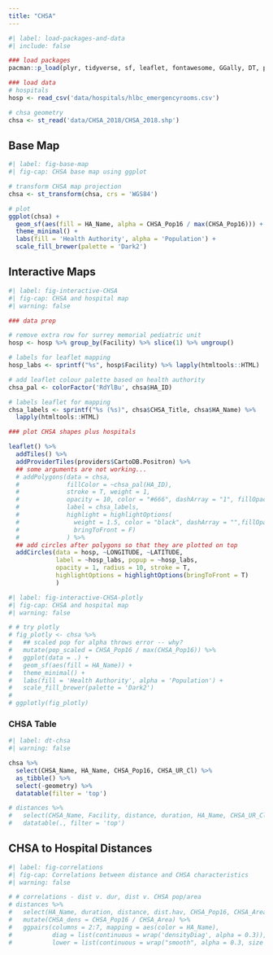 ```yaml
---
title: "CHSA"
---
```


```r
#| label: load-packages-and-data
#| include: false

### load packages
pacman::p_load(plyr, tidyverse, sf, leaflet, fontawesome, GGally, DT, plotly)

### load data
# hospitals
hosp <- read_csv('data/hospitals/hlbc_emergencyrooms.csv')

# chsa geometry
chsa <- st_read('data/CHSA_2018/CHSA_2018.shp')

```

## Base Map

```r
#| label: fig-base-map
#| fig-cap: CHSA base map using ggplot

# transform CHSA map projection
chsa <- st_transform(chsa, crs = 'WGS84')

# plot
ggplot(chsa) +
  geom_sf(aes(fill = HA_Name, alpha = CHSA_Pop16 / max(CHSA_Pop16))) +
  theme_minimal() +
  labs(fill = 'Health Authority', alpha = 'Population') +
  scale_fill_brewer(palette = 'Dark2')

```

## Interactive Maps

```r
#| label: fig-interactive-CHSA
#| fig-cap: CHSA and hospital map
#| warning: false

### data prep

# remove extra row for surrey memorial pediatric unit
hosp <- hosp %>% group_by(Facility) %>% slice(1) %>% ungroup()

# labels for leaflet mapping
hosp_labs <- sprintf("%s", hosp$Facility) %>% lapply(htmltools::HTML)

# add leaflet colour palette based on health authority
chsa_pal <- colorFactor('RdYlBu', chsa$HA_ID)

# labels leaflet for mapping
chsa_labels <- sprintf("%s (%s)", chsa$CHSA_Title, chsa$HA_Name) %>% 
  lapply(htmltools::HTML)

### plot CHSA shapes plus hospitals

leaflet() %>%
  addTiles() %>%
  addProviderTiles(providers$CartoDB.Positron) %>%
  ## some arguments are not working...
  # addPolygons(data = chsa,
  #             fillColor = ~chsa_pal(HA_ID),
  #             stroke = T, weight = 1,
  #             opacity = 10, color = "#666", dashArray = "1", fillOpacity = 0.1,
  #             label = chsa_labels,
  #             highlight = highlightOptions(
  #               weight = 1.5, color = "black", dashArray = "",fillOpacity = 0.3,
  #               bringToFront = F)
  #             ) %>%
  ## add circles after polygons so that they are plotted on top
  addCircles(data = hosp, ~LONGITUDE, ~LATITUDE,
             label = ~hosp_labs, popup = ~hosp_labs,
             opacity = 1, radius = 10, stroke = T,
             highlightOptions = highlightOptions(bringToFront = T)
             )

```

```r
#| label: fig-interactive-CHSA-plotly
#| fig-cap: CHSA and hospital map
#| warning: false

# # try plotly
# fig_plotly <- chsa %>% 
#   ## scaled pop for alpha throws error -- why?
#   mutate(pop_scaled = CHSA_Pop16 / max(CHSA_Pop16)) %>% 
#   ggplot(data = .) +
#   geom_sf(aes(fill = HA_Name)) +
#   theme_minimal() +
#   labs(fill = 'Health Authority', alpha = 'Population') +
#   scale_fill_brewer(palette = 'Dark2')
# 
# ggplotly(fig_plotly)

```

### CHSA Table

```r
#| label: dt-chsa
#| warning: false

chsa %>% 
  select(CHSA_Name, HA_Name, CHSA_Pop16, CHSA_UR_Cl) %>% 
  as_tibble() %>% 
  select(-geometry) %>% 
  datatable(filter = 'top')

# distances %>% 
#   select(CHSA_Name, Facility, distance, duration, HA_Name, CHSA_UR_Cl) %>% 
#   datatable(., filter = 'top')

```

## CHSA to Hospital Distances

```r
#| label: fig-correlations
#| fig-cap: Correlations between distance and CHSA characteristics
#| warning: false

# # correlations - dist v. dur, dist v. CHSA pop/area
# distances %>% 
#   select(HA_Name, duration, distance, dist.hav, CHSA_Pop16, CHSA_Area) %>% 
#   mutate(CHSA_dens = CHSA_Pop16 / CHSA_Area) %>% 
#   ggpairs(columns = 2:7, mapping = aes(color = HA_Name),
#           diag = list(continuous = wrap('densityDiag', alpha = 0.3)),
#           lower = list(continuous = wrap("smooth", alpha = 0.3, size = 0.1, se = F)))

```

